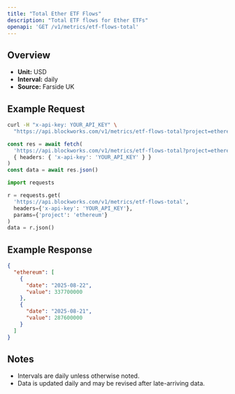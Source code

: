 ```yaml
---
title: "Total Ether ETF Flows"
description: "Total ETF flows for Ether ETFs"
openapi: 'GET /v1/metrics/etf-flows-total'
---
```


## Overview

- **Unit:** USD
- **Interval:** daily
- **Source:** Farside UK

## Example Request

<CodeGroup>

```bash cURL
curl -H "x-api-key: YOUR_API_KEY" \
  "https://api.blockworks.com/v1/metrics/etf-flows-total?project=ethereum"
```

```typescript TypeScript
const res = await fetch(
  'https://api.blockworks.com/v1/metrics/etf-flows-total?project=ethereum',
  { headers: { 'x-api-key': 'YOUR_API_KEY' } }
)
const data = await res.json()
```

```python Python
import requests

r = requests.get(
  'https://api.blockworks.com/v1/metrics/etf-flows-total',
  headers={'x-api-key': 'YOUR_API_KEY'},
  params={'project': 'ethereum'}
)
data = r.json()
```

</CodeGroup>

## Example Response

```json
{
  "ethereum": [
    {
      "date": "2025-08-22",
      "value": 337700000
    },
    {
      "date": "2025-08-21",
      "value": 287600000
    }
  ]
}
```

## Notes
- Intervals are daily unless otherwise noted.
- Data is updated daily and may be revised after late-arriving data.
